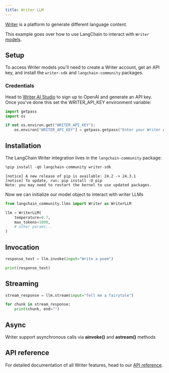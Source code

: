 ```yaml
---
title: Writer LLM
---
```


[Writer](https://writer.com/) is a platform to generate different language content.

This example goes over how to use LangChain to interact with `Writer` [models](https://dev.writer.com/docs/models).

## Setup

To access Writer models you'll need to create a Writer account, get an API key, and install the `writer-sdk` and `langchain-community` packages.

### Credentials

Head to [Writer AI Studio](https://app.writer.com/aistudio/signup?utm_campaign=devrel) to sign up to OpenAI and generate an API key. Once you've done this set the WRITER_API_KEY environment variable:

```python
import getpass
import os

if not os.environ.get("WRITER_API_KEY"):
    os.environ["WRITER_API_KEY"] = getpass.getpass("Enter your Writer API key:")
```

## Installation

The LangChain Writer integration lives in the `langchain-community` package:

```python
%pip install -qU langchain-community writer-sdk
```

```output
[notice] A new release of pip is available: 24.2 -> 24.3.1
[notice] To update, run: pip install -U pip
Note: you may need to restart the kernel to use updated packages.
```

Now we can initialize our model object to interact with writer LLMs

```python
from langchain_community.llms import Writer as WriterLLM

llm = WriterLLM(
    temperature=0.7,
    max_tokens=1000,
    # other params...
)
```

## Invocation

```python
response_text = llm.invoke(input="Write a poem")
```

```python
print(response_text)
```

## Streaming

```python
stream_response = llm.stream(input="Tell me a fairytale")
```

```python
for chunk in stream_response:
    print(chunk, end="")
```

## Async

Writer support asynchronous calls via **ainvoke()** and **astream()** methods

## API reference

For detailed documentation of all Writer features, head to our [API reference](https://dev.writer.com/api-guides/api-reference/completion-api/text-generation#text-generation).
